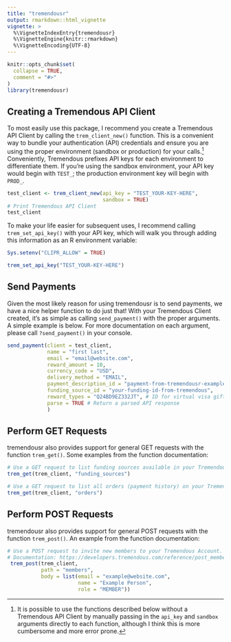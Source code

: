 ```yaml
---
title: "tremendousr"
output: rmarkdown::html_vignette
vignette: >
  %\VignetteIndexEntry{tremendousr}
  %\VignetteEngine{knitr::rmarkdown}
  %\VignetteEncoding{UTF-8}
---
```


```r
knitr::opts_chunk$set(
  collapse = TRUE,
  comment = "#>"
)
library(tremendousr)
```

## Creating a Tremendous API Client

To most easily use this package, I recommend you create a Tremendous API Client by calling the `trem_client_new()` function. This is a convenient way to bundle your authentication (API) credentials and ensure you are using the proper environment (sandbox or production) for your calls.[^1] Conveniently, Tremendous prefixes API keys for each environment to differentiate them. If you're using the sandbox environment, your API key would begin with `TEST_`; the production environment key will begin with `PROD_`.

[^1]: It is possible to use the functions described below without a Tremendous API Client by manually passing in the `api_key` and `sandbox` arguments directly to each function, although I think this is more cumbersome and more error prone.

```r
test_client <- trem_client_new(api_key = "TEST_YOUR-KEY-HERE",
                               sandbox = TRUE)
# Print Tremendous API Client
test_client
```

To make your life easier for subsequent uses, I recommend calling `trem_set_api_key()` with your API key, which will walk you through adding this information as an R environment variable:

```r
Sys.setenv("CLIPR_ALLOW" = TRUE)
```

```r
trem_set_api_key("TEST_YOUR-KEY-HERE")
```

## Send Payments

Given the most likely reason for using tremendousr is to send payments, we have a nice helper function to do just that! With your Tremendous Client created, it's as simple as calling `send_payment()` with the proper arguments. A simple example is below. For more documentation on each argument, please call `?send_payment()` in your console.

```r

send_payment(client = test_client,
             name = "first last",
             email = "email@website.com",
             reward_amount = 10,
             currency_code = "USD",
             delivery_method = "EMAIL",
             payment_description_id = "payment-from-tremendousr-examples",
             funding_source_id = "your-funding-id-from-tremendous",
             reward_types = "Q24BD9EZ332JT", # ID for virtual visa gift card
             parse = TRUE # Return a parsed API response
             )
```

## Perform GET Requests

tremendousr also provides support for general GET requests with the function `trem_get()`. Some examples from the function documentation:

```r

# Use a GET request to list funding sources available in your Tremendous Account.  Documentation: https://developers.tremendous.com/reference/core-funding-source-index
trem_get(trem_client, "funding_sources")

# Use a GET request to list all orders (payment history) on your Tremendous Account.   Documentation: https://developers.tremendous.com/reference/core-orders-index
trem_get(trem_client, "orders")
```

## Perform POST Requests

tremendousr also provides support for general POST requests with the function `trem_post()`. An example from the function documentation:

```r

# Use a POST request to invite new members to your Tremendous Account.
# Documentation: https://developers.tremendous.com/reference/post_members
 trem_post(trem_client,
           path = "members",
           body = list(email = "example@website.com",
                       name = "Example Person",
                       role = "MEMBER"))

```
